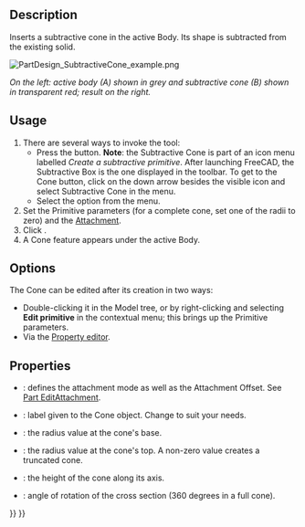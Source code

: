 <languages/>
<translate>

<!--T:13-->
{{Docnav
|[[PartDesign_SubtractiveSphere|Subtractive sphere]]
|[[PartDesign_SubtractiveEllipsoid|Subtractive ellipsoid]]
|[[PartDesign_Workbench|PartDesign]]
|IconL=PartDesign_SubtractiveSphere.svg
|IconR=PartDesign_SubtractiveEllipsoid.svg
|IconC=Workbench_PartDesign.svg
}}

<!--T:1-->
{{GuiCommand
|Name=PartDesign SubtractiveCone
|MenuLocation=Part Design → Create a subtractive primitive → Subtractive Cone
|Workbenches=[[PartDesign_Workbench|PartDesign]]
|Version=0.17
|SeeAlso=[[PartDesign_CompPrimitiveSubtractive|PartDesign CompPrimitiveSubtractive]], [[PartDesign_AdditiveCone|PartDesign AdditiveCone]]
}}

==Description== <!--T:2-->

<!--T:3-->
Inserts a subtractive cone in the active Body. Its shape is subtracted from the existing solid.

</translate>
[[File:PartDesign_SubtractiveCone_example.png|none]]
<translate>

<!--T:6-->
''On the left: active body (A) shown in grey and subtractive cone (B) shown in transparent red; result on the right.''

==Usage== <!--T:7-->

<!--T:8-->
# There are several ways to invoke the tool:
#* Press the {{Button|[[Image:PartDesign_SubtractiveCone.svg|16px]] [[PartDesign_SubtractiveCone|Subtractive Cone]]}} button. '''Note''': the Subtractive Cone is part of an icon menu labelled ''Create a subtractive primitive''. After launching FreeCAD, the Subtractive Box is the one displayed in the toolbar. To get to the Cone button, click on the down arrow besides the visible icon and select Subtractive Cone in the menu.
#* Select the {{MenuCommand|Part Design → Create a subtractive primitive → [[Image:PartDesign_SubtractiveCone.svg|16px]] Subtractive Cone}} option from the menu.
# Set the Primitive parameters (for a complete cone, set one of the radii to zero) and the [[Part_EditAttachment|Attachment]].
# Click {{Button|OK}}.
# A Cone feature appears under the active Body.

==Options== <!--T:9--> 

<!--T:10-->
The Cone can be edited after its creation in two ways:
* Double-clicking it in the Model tree, or by right-clicking and selecting '''Edit primitive''' in the contextual menu; this brings up the Primitive parameters.
* Via the [[Property_editor|Property editor]].

==Properties== <!--T:11-->

<!--T:12-->
* {{PropertyData|Attachment}}: defines the attachment mode as well as the Attachment Offset. See [[Part_EditAttachment|Part EditAttachment]].
* {{PropertyData|Label}}: label given to the Cone object. Change to suit your needs.
* {{PropertyData|Radius1}}: the radius value at the cone's base.
* {{PropertyData|Radius2}}: the radius value at the cone's top. A non-zero value creates a truncated cone.
* {{PropertyData|Height}}: the height of the cone along its axis.
* {{PropertyData|Angle}}: angle of rotation of the cross section (360 degrees in a full cone).


<!--T:14-->
{{Docnav
|[[PartDesign_SubtractiveSphere|Subtractive sphere]]
|[[PartDesign_SubtractiveEllipsoid|Subtractive ellipsoid]]
|[[PartDesign_Workbench|PartDesign]]
|IconL=PartDesign_SubtractiveSphere.svg
|IconR=PartDesign_SubtractiveEllipsoid.svg
|IconC=Workbench_PartDesign.svg
}}

</translate>
{{PartDesign_Tools_navi{{#translation:}}}}
{{Userdocnavi{{#translation:}}}}